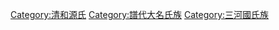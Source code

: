 [[Category:清和源氏|Category:清和源氏]]
[[Category:譜代大名氏族|Category:譜代大名氏族]]
[[Category:三河國氏族|Category:三河國氏族]]